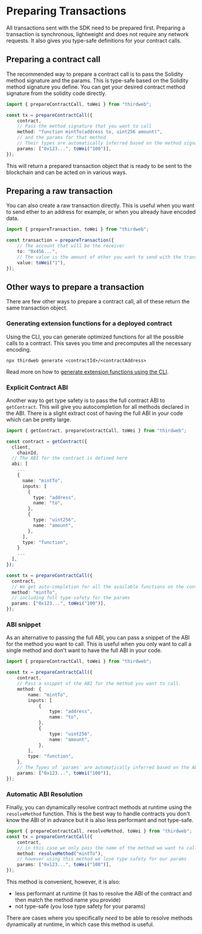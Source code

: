 
# Preparing Transactions

All transactions sent with the SDK need to be prepared first. Preparing a transaction is synchronous, lightweight and does not require any network requests. It also gives you type-safe definitions for your contract calls.

## Preparing a contract call

The recommended way to prepare a contract call is to pass the Solidity method signature and the params. This is type-safe based on the Solidity method signature you define. You can get your desired contract method signature from the solidity code directly.

```ts
import { prepareContractCall, toWei } from "thirdweb";

const tx = prepareContractCall({
	contract,
	// Pass the method signature that you want to call
	method: "function mintTo(address to, uint256 amount)",
	// and the params for that method
	// Their types are automatically inferred based on the method signature
	params: ["0x123...", toWei("100")],
});
```

This will return a prepared transaction object that is ready to be sent to the blockchain and can be acted on in various ways.

## Preparing a raw transaction

You can also create a raw transaction directly. This is useful when you want to send ether to an address for example, or when you already have encoded data.

```ts
import { prepareTransaction, toWei } from "thirdweb";

const transaction = prepareTransaction({
	// The account that will be the receiver
	to: "0x456...",
	// The value is the amount of ether you want to send with the transaction
	value: toWei("1"),
});
```

## Other ways to prepare a transaction

There are few other ways to prepare a contract call, all of these return the same transaction object.

### Generating extension functions for a deployed contract

Using the CLI, you can generate optimized functions for all the possible calls to a contract. This saves you time and precomputes all the necessary encoding.

```shell
npx thirdweb generate <contractId>/<contractAddress>
```

Read more on how to [generate extension functions using the CLI](/cli).

### Explicit Contract ABI

Another way to get type safety is to pass the full contract ABI to `getContract`. This will give you autocompletion for all methods declared in the ABI. There is a slight extract cost of having the full ABI in your code which can be pretty large.

```ts
import { getContract, prepareContractCall, toWei } from "thirdweb";

const contract = getContract({
  client,
	chainId,
  // The ABI for the contract is defined here
  abi: [
    ...
    {
      name: "mintTo",
      inputs: [
        {
          type: "address",
          name: "to",
        },
        {
          type: "uint256",
          name: "amount",
        },
      ],
      type: "function",
    }
    ...
  ],
});

const tx = prepareContractCall({
  contract,
  // We get auto-completion for all the available functions on the contract ABI
  method: "mintTo",
  // including full type-safety for the params
  params: ["0x123...", toWei("100")],
});
```

### ABI snippet

As an alternative to passing the full ABI, you can pass a snippet of the ABI for the method you want to call. This is useful when you only want to call a single method and don't want to have the full ABI in your code.

```ts
import { prepareContractCall, toWei } from "thirdweb";

const tx = prepareContractCall({
	contract,
	// Pass a snippet of the ABI for the method you want to call.
	method: {
		name: "mintTo",
		inputs: [
			{
				type: "address",
				name: "to",
			},
			{
				type: "uint256",
				name: "amount",
			},
		],
		type: "function",
	},
	// The Types of `params` are automatically inferred based on the ABI inputs.
	params: ["0x123...", toWei("100")],
});
```

### Automatic ABI Resolution

Finally, you can dynamically resolve contract methods at runtime using the `resolveMethod` function. This is the best way to handle contracts you don't know the ABI of in advance but it is also less performant and not type-safe.

```ts
import { prepareContractCall, resolveMethod, toWei } from "thirdweb";
const tx = prepareContractCall({
	contract,
	// in this case we only pass the name of the method we want to call
	method: resolveMethod("mintTo"),
	// however using this method we lose type safety for our params
	params: ["0x123...", toWei("100")],
});
```

<Callout title="Please note" variant="info">

This method is convenient, however, it is also:

- less performant at runtime (it has to resolve the ABI of the contract and then match the method name you provide)
- not type-safe (you lose type safety for your params)

There are cases where you specifically _need_ to be able to resolve methods dynamically at runtime, in which case this method is useful.

</Callout>
